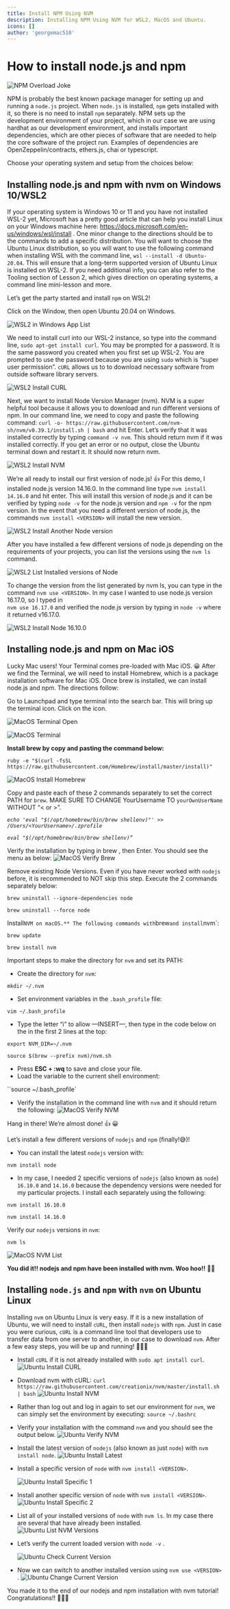```yaml
---
title: Install NPM Using NVM
description: Installing NPM Using NVM for WSL2, MacOS and Ubuntu.
icons: []
author: 'georgemac510'
---
```


# How to install node.js and npm

![NPM Overload Joke](/assets/lessons/install_npm/npm-jokes-1.png)


NPM is probably the best known package manager for setting up and running a `node.js` 
project. When `node.js` is installed, `npm` gets installed with it, so there is no need to install 
`npm` separately. NPM sets up the development environment of your project, which in our case we
are using hardhat as our development environment, and installs important dependencies, 
which are other pieces of software that are needed to help the core software of the project run. Examples of dependencies are OpenZeppelin/contracts, ethers.js, chai or typescript. 

Choose your operating system and setup from the choices below:

## Installing node.js and npm with nvm on Windows 10/WSL2

If your operating system is Windows 10 or 11 and you have not installed WSL-2 yet, 
Microsoft has a pretty good article that can help you install Linux on your Windows machine 
here: https://docs.microsoft.com/en-us/windows/wsl/install .  One minor change to the 
directions should be to the commands to add a specific distribution. You will want to 
choose the Ubuntu Linux distribution, so you will want to use the following command when 
installing WSL with the command line, `wsl --install -d Ubuntu-20.04`. This will ensure 
that a long-term supported version of Ubuntu Linux is installed on WSL-2. If you need 
additional info, you can also refer to the Tooling section of Lesson 2, which gives direction on 
operating systems, a command line mini-lesson and more.

Let’s get the party started and install `npm` on WSL2!

Click on the Window, then open Ubuntu 20.04 on Windows.

![WSL2 in Windows App List](/assets/lessons/install_npm/WSL2-open.PNG)

We need to install curl into our WSL-2 instance, so type into the command line, 
`sudo apt-get install curl`. You may be prompted for a password. It is the same password 
you created when you first set up WSL-2. You are prompted to use the password because you are 
using `sudo` which is “super user permission”. `cURL` allows us to to download necessary software
from outside software library servers.

![WSL2 Install CURL](/assets/lessons/install_npm/WSL2-install-curl.PNG)

Next, we want to install Node Version Manager (nvm). NVM is a super helpful tool because 
it allows you to download and run different versions of npm. In our command line, we need to 
copy and paste the following command:
`curl -o- https://raw.githubusercontent.com/nvm-sh/nvm/v0.39.1/install.sh | bash` 
and hit Enter. Let’s verify that it was installed correctly by typing `command -v nvm`. 
This should return nvm if it was installed correctly. If you get an error or no output, 
close the Ubuntu terminal down and restart it. It should now return nvm.

![WSL2 Install NVM](/assets/lessons/install_npm/WSL2-install-nvm.PNG)

We’re all ready to install our first version of node.js! 👍 For this demo, 
I installed node.js version 14.16.0. In the command line type `nvm install 14.16.0` 
and hit enter. This will install this version of node.js and it can be verified by 
typing `node -v` for the node.js version and `npm -v` for the npm version. In the event 
that you need a different version of node.js, the commands `nvm install <VERSION>` will 
install the new version.

![WSL2 Install Another Node version](/assets/lessons/install_npm/WSL2-install-another-version.PNG)

After you have installed a few different versions of node.js depending on the requirements 
of your projects, you can list the versions using the `nvm ls` command.

![WSL2 List Installed versions of Node](/assets/lessons/install_npm/WSL2-list-versions.PNG)

To change the version from the list generated by nvm ls, you can type in the command 
`nvm use <VERSION>`. In my case I wanted to use node.js version 16.17.0, so I typed in                 
`nvm use 16.17.0` and verified the node.js version by typing in `node -v` where it returned v16.17.0.

![WSL2 Install Node 16.10.0](/assets/lessons/install_npm/WSL2-use-16.16.0.PNG)

## Installing node.js and  npm on Mac iOS

Lucky Mac users! Your Terminal comes pre-loaded with Mac iOS. 😀 
After we find the Terminal, we will need to install Homebrew, which is 
a package installation software for Mac iOS. Once brew is installed, we 
can install node.js and npm. The directions follow:

Go to Launchpad and type terminal into the search bar. This will bring 
up the terminal icon. Click on the icon.

![MacOS Terminal Open](/assets/lessons/install_npm/terminal0.png)

![MacOS Terminal](/assets/lessons/install_npm/terminal3.png)

**Install brew by copy and pasting the command below:**

   `ruby -e "$(curl -fsSL https://raw.githubusercontent.com/Homebrew/install/master/install)"`

![MacOS Install Homebrew](/assets/lessons/install_npm/MacOS-install-brew2.png)

Copy and paste each of these 2 commands separately to set the correct PATH for `brew`. 
MAKE SURE TO CHANGE YourUsername TO `yourOwnUserName` WITHOUT “< or >”.

*`echo 'eval "$(/opt/homebrew/bin/brew shellenv)"' >> /Users/<YourUsername>/.zprofile`*

*`eval "$(/opt/homebrew/bin/brew shellenv)”`*


Verify the installation by typing in brew , then Enter. You should see the menu as below:
![MacOS Verify Brew](/assets/lessons/install_npm/MacOS-nvm-ls2.png)


Remove existing Node Versions. Even if you have never worked with `nodejs` before, it is 
recommended to NOT skip this step. Execute the 2 commands separately below:

`brew uninstall --ignore-dependencies node`

`brew uninstall --force node`


Install` NVM on macOS.** The following commands with `brew` and install `nvm`:

`brew update`

`brew install nvm`


Important steps to make the directory for `nvm` and set its PATH:

- Create the directory for `nvm`:

`mkdir ~/.nvm`

- Set environment variables in the `.bash_profile` file:

`vim ~/.bash_profile`

- Type the letter “i” to allow  —INSERT—, then type in the code below on the in the first 2 lines at the top:

`export NVM_DIR=~/.nvm`

`source $(brew --prefix nvm)/nvm.sh`

- Press **ESC + :wq** to save and close your file.
- Load the variable to the current shell environment:

``source ~/.bash_profile`


- Verify the installation in the command line with `nvm` and it should return the following:
![MacOS Verify NVM](/assets/lessons/install_npm/MacOS-nvm-version.png)

Hang in there! We’re almost done! 👍 😀

Let’s install a few different versions of `nodejs` and `npm` (finally!😅)!

- You can install the latest `nodejs` version with:

`nvm install node`

- In my case, I needed 2 specific versions of `nodejs` (also known as `node`) 
`16.10.0` and `14.16.0` because the dependency versions were needed for my 
particular projects. I install each separately using the following:

`nvm install 16.10.0`

`nvm install 14.16.0`


Verify our `nodejs` versions in `nvm`:

`nvm ls`

![MacOS NVM List](/assets/lessons/install_npm/MacOS-nvm-ls2.png)

**You did it!! nodejs and npm have been installed with nvm. Woo hoo!!** 🎉💥


## Installing `node.js` and `npm` with `nvm` on Ubuntu Linux

Installing `nvm` on Ubuntu Linux is very easy. If it is a new installation of Ubuntu, 
we will need to install `cURL`,  then install `nodejs` with `npm`. Just in case 
you were curious, `cURL` is a command line tool that developers use to transfer data 
from one server to another, in our case to download `nvm`. After a few easy steps, 
you will be up and running! 🏃🏾‍♀️

- Install `cURL` if it is not already installed with `sudo apt install curl`.
![Ubuntu Install CURL](/assets/lessons/install_npm/UB-install-curl.png)

- Download nvm with cURL: 
    `curl https://raw.githubusercontent.com/creationix/nvm/master/install.sh | bash`
![Ubuntu Install NVM](/assets/lessons/install_npm/UB-install-nvm-curl.png)

- Rather than log out and log in again to set our environment for `nvm`,
  we can simply set the environment by executing: `source ~/.bashrc`

- Verify your installation with the command `nvm` and you should see the output below.
![Ubuntu Verify NVM](/assets/lessons/install_npm/UB-check-nvm-version.png)

- Install the latest version of `nodejs` (also known as just `node`) with `nvm install node`.
![Ubuntu Install Latest](/assets/lessons/install_npm/UB-nvm-install-node.png)

- Install a specific version of `node` with `nvm install <VERSION>`.

  ![Ubuntu Install Specific 1](/assets/lessons/install_npm/UB-install-16.16.0.png)

- Install another specific version of `node` with `nvm install <VERSION>`.
![Ubuntu Install Specific 2](/assets/lessons/install_npm/UB-install-14.12.0.png)


- List all of your installed versions of `node` with `nvm ls`.
  In my case there are several that have already been installed.
![Ubuntu List NVM Versions](/assets/lessons/install_npm/UB-nvm-ls.png)

- Let’s verify the current loaded version with `node -v` .

  ![Ubuntu Check Current Version](/assets/lessons/install_npm/UB-node-v.png)

- Now we can switch to another installed version using `nvm use <VERSION>` .
![Ubuntu Change Current Version](/assets/lessons/install_npm/UB-nvm-use.png)


You made it to the end of our nodejs and npm installation with nvm tutorial!  
Congratulations!! 🎉💥🥇




















